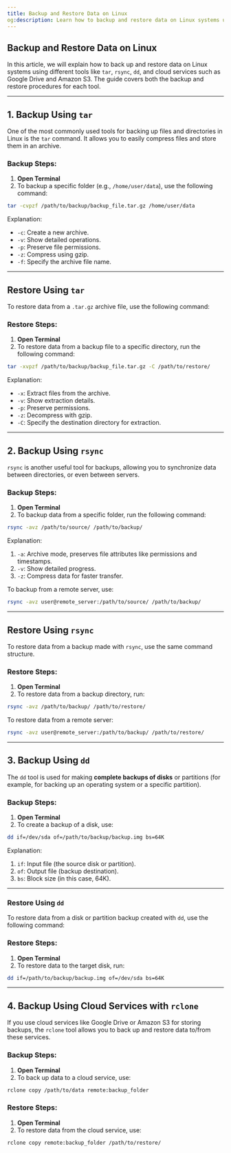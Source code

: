 ```yaml
---
title: Backup and Restore Data on Linux
og:description: Learn how to backup and restore data on Linux systems using tools like tar, rsync, dd, and rclone. Step-by-step instructions for local and cloud backups.
---
```


## Backup and Restore Data on Linux

In this article, we will explain how to back up and restore data on Linux systems using different tools like `tar`, `rsync`, `dd`, and cloud services such as Google Drive and Amazon S3. The guide covers both the backup and restore procedures for each tool.

---

## 1. Backup Using `tar`

One of the most commonly used tools for backing up files and directories in Linux is the `tar` command. It allows you to easily compress files and store them in an archive.

### Backup Steps:

1. **Open Terminal**
2. To backup a specific folder (e.g., `/home/user/data`), use the following command:

```bash Bash
tar -cvpzf /path/to/backup/backup_file.tar.gz /home/user/data
```

Explanation:

- `-c`: Create a new archive.
- `-v`: Show detailed operations.
- `-p`: Preserve file permissions.
- `-z`: Compress using gzip.
- `-f`: Specify the archive file name.

---

## Restore Using `tar`

To restore data from a `.tar.gz` archive file, use the following command:

### Restore Steps:

1. **Open Terminal**
2. To restore data from a backup file to a specific directory, run the following command:

```bash Bash
tar -xvpzf /path/to/backup/backup_file.tar.gz -C /path/to/restore/
```

Explanation:

- `-x`: Extract files from the archive.
- `-v`: Show extraction details.
- `-p`: Preserve permissions.
- `-z`: Decompress with gzip.
- `-C`: Specify the destination directory for extraction.

---

## 2. Backup Using `rsync`

`rsync` is another useful tool for backups, allowing you to synchronize data between directories, or even between servers.

### Backup Steps:

1. **Open Terminal**
2. To backup data from a specific folder, run the following command:

```bash Bash
rsync -avz /path/to/source/ /path/to/backup/
```

Explanation:

1. `-a`: Archive mode, preserves file attributes like permissions and timestamps.
2. `-v`: Show detailed progress.
3. `-z`: Compress data for faster transfer.

To backup from a remote server, use:

```bash Bash
rsync -avz user@remote_server:/path/to/source/ /path/to/backup/
```

---

## Restore Using `rsync`

To restore data from a backup made with `rsync`, use the same command structure.

### Restore Steps:

1. **Open Terminal**
2. To restore data from a backup directory, run:

```bash Bash
rsync -avz /path/to/backup/ /path/to/restore/
```

To restore data from a remote server:

```bash Bash
rsync -avz user@remote_server:/path/to/backup/ /path/to/restore/
```

---

## 3. Backup Using `dd`

The `dd` tool is used for making **complete backups of disks** or partitions (for example, for backing up an operating system or a specific partition).

### Backup Steps:

1. **Open Terminal**
2. To create a backup of a disk, use:

```bash Bash
dd if=/dev/sda of=/path/to/backup/backup.img bs=64K
```

Explanation:

1. `if`: Input file (the source disk or partition).
2. `of`: Output file (backup destination).
3. `bs`: Block size (in this case, 64K).

---

### Restore Using `dd`

To restore data from a disk or partition backup created with `dd`, use the following command:

### Restore Steps:

1. **Open Terminal**
2. To restore data to the target disk, run:

```bash Bash
dd if=/path/to/backup/backup.img of=/dev/sda bs=64K
```

---

## 4. Backup Using Cloud Services with `rclone`

If you use cloud services like Google Drive or Amazon S3 for storing backups, the `rclone` tool allows you to back up and restore data to/from these services.

### Backup Steps:

1. **Open Terminal**
2. To back up data to a cloud service, use:

```bash Bash
rclone copy /path/to/data remote:backup_folder
```

### Restore Steps:

1. **Open Terminal**
2. To restore data from the cloud service, use:

```bash Bash
rclone copy remote:backup_folder /path/to/restore/
```
